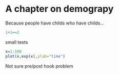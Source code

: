 # A chapter on demograpy

Because people have childs who have childs...

```r
1+1==2
```

small tests

```r
x=1:100
plot(x,exp(x),ylab="time")
```


Not sure pre/post hook problem
